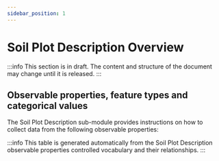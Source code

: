 ```yaml
---
sidebar_position: 1
---
```



# Soil Plot Description Overview

:::info
This section is in draft. The content and structure of the document may change until it is released.
:::

## Observable properties, feature types and categorical values

The Soil Plot Description sub-module provides instructions on how to collect data from the following observable properties:

<OverviewTable moduleOpCollectionUri="https://linked.data.gov.au/def/nrm/5b7addb7-ae3d-47eb-b5d8-f34cc211875a" />

:::info
This table is generated automatically from the Soil Plot Description observable properties controlled vocabulary and their relationships.
:::
